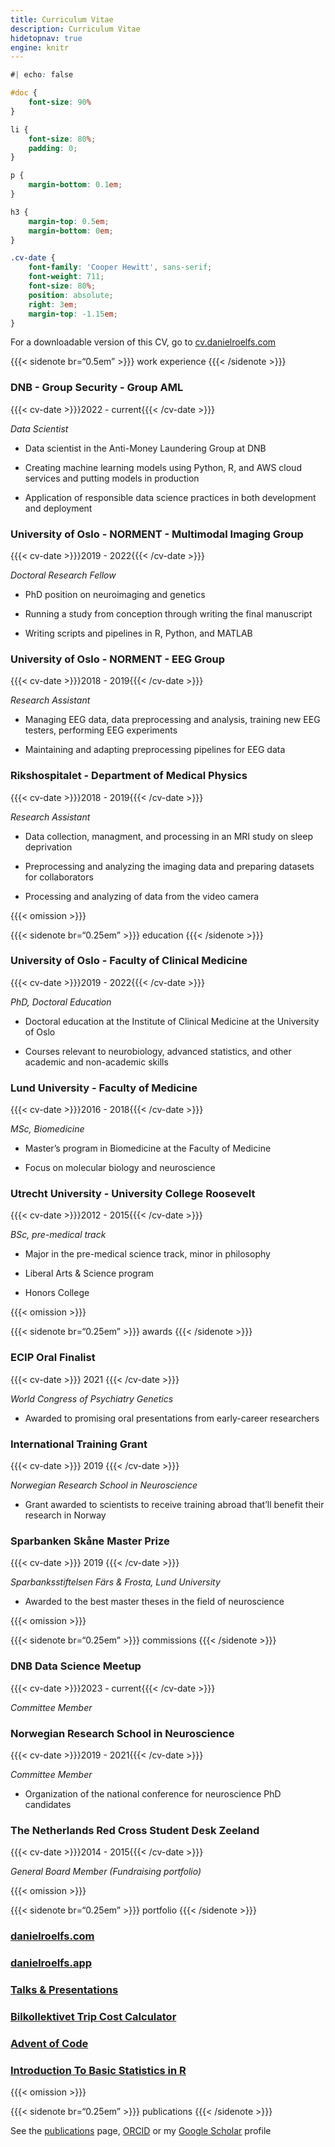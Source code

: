 ```yaml
---
title: Curriculum Vitae
description: Curriculum Vitae
hidetopnav: true
engine: knitr
---
```


```css
#| echo: false

#doc {
    font-size: 90%
}

li {
    font-size: 80%;
    padding: 0;
}

p {
    margin-bottom: 0.1em;
}

h3 {
    margin-top: 0.5em;
    margin-bottom: 0em;
}

.cv-date {
    font-family: 'Cooper Hewitt', sans-serif;
    font-weight: 711;
    font-size: 80%;
    position: absolute; 
    right: 3em;
    margin-top: -1.15em;
}
```

For a downloadable version of this CV, go to [cv.danielroelfs.com](https://cv.danielroelfs.com)

{{{< sidenote br="0.5em" >}}}
work experience
{{{< /sidenote >}}}

### DNB - Group Security - Group AML 

{{{< cv-date >}}}2022 - current{{{< /cv-date >}}}

_Data Scientist_

-   Data scientist in the Anti-Money Laundering Group at DNB

-   Creating machine learning models using Python, R, and AWS cloud services and putting models in production

-   Application of responsible data science practices in both development and deployment

### University of Oslo - NORMENT - Multimodal Imaging Group

{{{< cv-date >}}}2019 - 2022{{{< /cv-date >}}}

_Doctoral Research Fellow_

-   PhD position on neuroimaging and genetics

- Running a study from conception through writing the final manuscript

- Writing scripts and pipelines in R, Python, and MATLAB

### University of Oslo - NORMENT - EEG Group

{{{< cv-date >}}}2018 - 2019{{{< /cv-date >}}}

_Research Assistant_

- Managing EEG data, data preprocessing and analysis, training new EEG testers, performing EEG experiments

- Maintaining and adapting preprocessing pipelines for EEG data

### Rikshospitalet - Department of Medical Physics

{{{< cv-date >}}}2018 - 2019{{{< /cv-date >}}}

_Research Assistant_

- Data collection, managment, and processing in an MRI study on sleep deprivation

- Preprocessing and analyzing the imaging data and preparing datasets for collaborators

- Processing and analyzing of data from the video camera

{{{< omission >}}}

{{{< sidenote br="0.25em" >}}}
education
{{{< /sidenote >}}}

### University of Oslo - Faculty of Clinical Medicine

{{{< cv-date >}}}2019 - 2022{{{< /cv-date >}}}

_PhD, Doctoral Education_

- Doctoral education at the Institute of Clinical Medicine at the University of Oslo

- Courses relevant to neurobiology, advanced statistics, and other academic and non-academic skills

### Lund University - Faculty of Medicine

{{{< cv-date >}}}2016 - 2018{{{< /cv-date >}}}

_MSc, Biomedicine_

- Master’s program in Biomedicine at the Faculty of Medicine

- Focus on molecular biology and neuroscience

### Utrecht University - University College Roosevelt

{{{< cv-date >}}}2012 - 2015{{{< /cv-date >}}}

_BSc, pre-medical track_

- Major in the pre-medical science track, minor in philosophy

- Liberal Arts & Science program

- Honors College

{{{< omission >}}}

{{{< sidenote br="0.25em" >}}}
awards
{{{< /sidenote >}}}

### ECIP Oral Finalist

{{{< cv-date >}}} 2021 {{{< /cv-date >}}}

_World Congress of Psychiatry Genetics_

- Awarded to promising oral presentations from early-career researchers

### International Training Grant

{{{< cv-date >}}} 2019 {{{< /cv-date >}}}

_Norwegian Research School in Neuroscience_

- Grant awarded to scientists to receive training abroad that’ll benefit their research in Norway

### Sparbanken Skåne Master Prize

{{{< cv-date >}}} 2019 {{{< /cv-date >}}}

_Sparbanksstiftelsen Färs & Frosta, Lund University_

- Awarded to the best master theses in the field of neuroscience

{{{< omission >}}}

{{{< sidenote br="0.25em" >}}}
commissions
{{{< /sidenote >}}}

### DNB Data Science Meetup

{{{< cv-date >}}}2023 - current{{{< /cv-date >}}}

_Committee Member_

### Norwegian Research School in Neuroscience

{{{< cv-date >}}}2019 - 2021{{{< /cv-date >}}}

_Committee Member_

- Organization of the national conference for neuroscience PhD candidates

### The Netherlands Red Cross Student Desk Zeeland

{{{< cv-date >}}}2014 - 2015{{{< /cv-date >}}}

_General Board Member (Fundraising portfolio)_

{{{< omission >}}}

{{{< sidenote br="0.25em" >}}}
portfolio
{{{< /sidenote >}}}

### [danielroelfs.com](https://danielroelfs.com)

### [danielroelfs.app](https://danielroelfs.app)

### [Talks & Presentations](https://danielroelfs.github.io/slides)

### [Bilkollektivet Trip Cost Calculator]((https://bilkollektivet.danielroelfs.app))

### [Advent of Code](https://danielroelfs.github.io/advent-of-code/)

### [Introduction To Basic Statistics in R](https://norment.github.io/IntroToBasicStatisticsInR/)

{{{< omission >}}}

{{{< sidenote br="0.25em" >}}}
publications
{{{< /sidenote >}}}

See the [publications](/publications) page, [ORCID](https://orcid.org/0000-0002-1083-002X) or my [Google Scholar](https://scholar.google.com/citations?hl=en&user=QmVQcsAAAAAJ&view_op=list_works&sortby=pubdate) profile